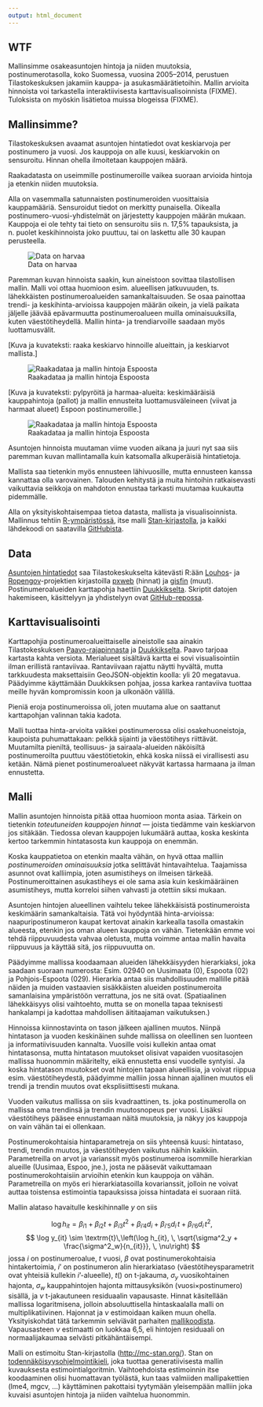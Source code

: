 ```yaml
---
output: html_document
---
```

## WTF

Mallinsimme osakeasuntojen hintoja ja niiden muutoksia, postinumerotasolla, koko Suomessa, vuosina 2005–2014, perustuen Tilastokeskuksen jakamiin kauppa- ja asukasmäärätietoihin. Mallin arvioita hinnoista voi tarkastella interaktiivisesta karttavisualisoinnista (FIXME). Tuloksista on myöskin lisätietoa muissa blogeissa (FIXME).

## Mallinsimme?

Tilastokeskuksen avaamat asuntojen hintatiedot ovat keskiarvoja per postinumero ja vuosi. Jos kauppoja on alle kuusi, keskiarvokin on sensuroitu. Hinnan ohella ilmoitetaan kauppojen määrä. 

Raakadatasta on useimmille postinumeroille vaikea suoraan arvioida hintoja ja etenkin niiden muutoksia.

Alla on vasemmalla satunnaisten postinumeroiden vuosittaisia kauppamääriä. Sensuroidut tiedot on merkitty punaisella. Oikealla postinumero-vuosi-yhdistelmät on järjestetty kauppojen määrän mukaan. Kauppoja ei ole tehty tai tieto on sensuroitu siis n. 17,5% tapauksista, ja n. puolet keskihinnoista joko puuttuu, tai on laskettu alle 30 kaupan perusteella. 


![Data on harvaa](figs/harvuus.png)

Paremman kuvan hinnoista saakin, kun aineistoon sovittaa tilastollisen mallin. Malli voi ottaa huomioon esim. alueellisen jatkuvuuden, ts. lähekkäisten postinumeroalueiden samankaltaisuuden. Se osaa painottaa trendi- ja keskihinta-arvioissa kauppojen määrän oikein, ja vielä paikata jäljelle jäävää epävarmuutta postinumeroalueen muilla ominaisuuksilla, kuten väestötiheydellä. Mallin hinta- ja trendiarvoille saadaan myös luottamusvälit. 

[Kuva ja kuvateksti: raaka keskiarvo hinnoille alueittain, ja keskiarvot mallista.]

![Raakadataa ja mallin hintoja Espoosta](figs/raw-vs-model.png)

[Kuva ja kuvateksti: pylpyröitä ja harmaa-alueita: keskimääräisiä kauppahintoja (pallot) ja mallin ennusteita luottamusväleineen (viivat ja harmaat alueet) Espoon postinumeroille.]

![Raakadataa ja mallin hintoja Espoosta](figs/espoota.png)

Asuntojen hinnoista muutaman viime vuoden aikana  ja juuri nyt saa siis paremman kuvan mallintamalla kuin katsomalla alkuperäisiä hintatietoja. 

Mallista saa tietenkin myös ennusteen lähivuosille, mutta ennusteen kanssa kannattaa olla varovainen. Talouden kehitystä ja muita hintoihin ratkaisevasti vaikuttavia seikkoja on mahdoton ennustaa tarkasti muutamaa kuukautta pidemmälle. 

Alla on yksityiskohtaisempaa tietoa datasta, mallista ja visualisoinnista. Mallinnus tehtiin [R-ympäristössä](http://www.r-project.org), itse malli [Stan-kirjastolla](http://mc-stan.org), ja kaikki lähdekoodi on saatavilla [GitHubista](https://github.com/reaktor/Neliohinnat).

## Data

[Asuntojen hintatiedot](http://www.stat.fi/til/ashi/index.html) saa Tilastokeskukselta kätevästi R:ään [Louhos](http://louhos.github.io/)- ja [Ropengov](http://ropengov.github.io/)-projektien kirjastoilla [pxweb](http://cran.r-project.org/web/packages/pxweb/index.html) (hinnat) ja [gisfin](https://github.com/ropengov/gisfin) (muut). Postinumeroalueiden karttapohja haettiin [Duukkikselta](http://www.palomaki.info/apps/pnro/). Skriptit datojen hakemiseen, käsittelyyn ja yhdistelyyn ovat [GitHub-repossa](https://github.com/reaktor/Neliohinnat).

## Karttavisualisointi

Karttapohjia postinumeroalueittaiselle aineistolle saa ainakin Tilastokeskuksen [Paavo-rajapinnasta](http://www.stat.fi/tup/rajapintapalvelut/paavo.html) ja [Duukkikselta](http://www.palomaki.info/apps/pnro/). Paavo tarjoaa kartasta kahta versiota. Merialueet sisältävä kartta ei sovi visualisointiin ilman erillistä rantaviivaa. Rantaviivaan rajattu näytti hyvältä, mutta tarkkuudesta maksettaisiin GeoJSON-objektin koolla: yli 20 megatavua. Päädyimme käyttämään Duukkiksen pohjaa, jossa karkea rantaviiva tuottaa meille hyvän kompromissin koon ja ulkonäön välillä. 

Pieniä eroja postinumeroissa oli, joten muutama alue on saattanut karttapohjan valinnan takia kadota. 

Malli tuottaa hinta-arvioita vaikkei postinumerossa olisi osakehuoneistoja, kaupoista puhumattakaan: pelkkä sijainti ja väestötiheys riittävät. Muutamilta pieniltä, teollisuus- ja sairaala-alueiden näköisiltä postinumeroilta puuttuu väestötietokin, ehkä koska niissä ei virallisesti asu ketään. Nämä pienet postinumeroalueet näkyvät kartassa harmaana ja ilman ennustetta. 

## Malli

Mallin asuntojen hinnoista pitää ottaa huomioon monta asiaa. Tärkein on tietenkin *toteutuneiden kauppojen hinnat* — joista tiedämme vain keskiarvon jos sitäkään. Tiedossa olevan kauppojen lukumäärä auttaa, koska keskinta kertoo tarkemmin hintatasosta kun kauppoja on enemmän.

Koska kauppatietoa on etenkin maalta vähän, on hyvä ottaa malliin *postinumeroiden ominaisuuksia* jotka selittävät hintavaihtelua. Taajamissa asunnot ovat kalliimpia, joten asumistiheys on ilmeisen tärkeää. Postinumeroittainen asukastiheys ei ole sama asia kuin keskimääräinen asumistiheys, mutta korreloi siihen vahvasti ja otettiin siksi mukaan. 

Asuntojen hintojen alueellinen vaihtelu tekee lähekkäisistä postinumeroista keskimäärin samankaltaisia. Tätä voi hyödyntää hinta-arvioissa: naapuripostinumeron kaupat kertovat ainakin karkealla tasolla omastakin alueesta, etenkin jos oman alueen kauppoja on vähän. Tietenkään emme voi tehdä riippuvuudesta vahvaa oletusta, mutta voimme antaa mallin havaita riippuvuus ja käyttää sitä, jos riippuvuutta on.

Päädyimme mallissa koodaamaan alueiden lähekkäisyyden hierarkiaksi, joka saadaan suoraan numerosta: Esim. 02940 on Uusimaata (0), Espoota (02) ja Pohjois-Espoota (029). Hierarkia antaa siis mahdollisuuden mallille pitää näiden ja muiden vastaavien sisäkkäisten alueiden postinumeroita samanlaisina ympäristöön verrattuna, jos ne sitä ovat. (Spatiaalinen lähekkäisyys olisi vaihtoehto, mutta se on monella tapaa teknisesti hankalampi ja kadottaa mahdollisen äititaajaman vaikutuksen.)

Hinnoissa kiinnostavinta on tason jälkeen ajallinen muutos. Niinpä hintatason ja vuoden keskinäinen suhde mallissa on oleellinen sen luonteen ja informatiivisuuden kannalta. Vuosille voisi kullekin antaa omat hintatasonsa, mutta hintatason muutokset  olisivat vapaiden vuositasojen mallissa huonommin määritelty, eikä ennustetta ensi vuodelle syntyisi. Ja koska hintatason muutokset ovat hintojen tapaan alueellisia, ja voivat riippua esim. väestötiheydestä, päädyimme malliin jossa hinnan ajallinen muutos eli trendi ja trendin muutos ovat eksplisiittisesti mukana. 

Vuoden vaikutus mallissa on siis kvadraattinen, ts. joka postinumerolla on mallissa oma trendinsä ja trendin muutosnopeus per vuosi. Lisäksi väestötiheys pääsee ennustamaan näitä muutoksia, ja näkyy jos kauppoja on vain vähän tai ei ollenkaan. 

Postinumerokohtaisia hintaparametreja on siis yhteensä kuusi: hintataso, trendi, trendin muutos, ja väestötiheyden vaikutus näihin kaikkiin. Parametreilla on arvot ja varianssit myös postinumeroa isommille hierarkian alueille (Uusimaa, Espoo, jne.), josta ne pääsevät vaikuttamaan postinumerokohtaisiin arvioihin etenkin kun kauppoja on vähän. Parametreilla on myös eri hierarkiatasoilla kovarianssit, jolloin ne voivat auttaa toistensa estimointia tapauksissa joissa hintadata ei suoraan riitä. 

Mallin alataso havaitulle keskihinnalle $y$ on siis

$$
\log h_{it} = 
       \beta_{i1} + \beta_{i2} t + \beta_{i3} t^2 + \beta_{i’4}d_i + \beta_{i’5}d_i\,t + \beta_{i’6}d_i\,t^2, 
$$
$$
\log y_{it} \sim 
\textrm{t}\,\left(\log h_{it}, \, \sqrt{\sigma^2_y + \frac{\sigma^2_w}{n_{it}}}, \, \nu\right)
$$
jossa $i$ on postinumeroalue, $t$ vuosi, $\beta$ ovat postinumerokohtaisia hintakertoimia, $i’$ on postinumeron alin hierarkiataso (väestötiheysparametrit ovat yhteisiä kullekin $i’$-alueelle), $t()$ on t-jakauma, $\sigma_y$ vuosikohtainen hajonta, $\sigma_w$ kauppahintojen hajonta mittausyksikön (vuosi$\times$postinumero) sisällä, ja $\nu$ t-jakautuneen residuaalin vapausaste. Hinnat käsitellään mallissa logaritmisena, jolloin absoluuttisella hintaskaalalla malli on multiplikatiivinen. Hajonnat ja $\nu$ estimoidaan kaiken muun ohella. Yksityiskohdat tätä tarkemmin selviävät parhaiten [mallikoodista](https://github.com/reaktor/Neliohinnat/blob/master/source/m4.stan). Vapausasteen $\nu$ estimaatti on luokkaa 6,5, eli hintojen residuaali on normaalijakaumaa selvästi pitkähäntäisempi. 

Malli on estimoitu Stan-kirjastolla ([http://mc-stan.org/](http://mc-stan.org/)). Stan on [todennäköisyysohjelmointikieli](https://louhos.wordpress.com/2014/01/29/stan-kj/), joka tuottaa generatiivisesta mallin kuvauksesta estimointialgoritmin. Vaihtoehdoista estimoinnin itse koodaaminen olisi huomattavan työlästä, kun taas valmiiden mallipakettien (lme4, mgcv, …) käyttäminen pakottaisi tyytymään yleisempään malliin joka kuvaisi asuntojen hintoja ja niiden vaihtelua huonommin. 

